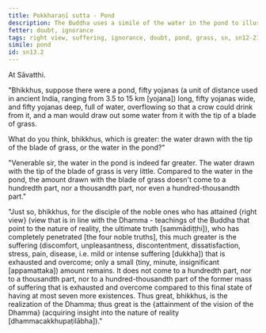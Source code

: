 ```yaml
---
title: Pokkharaṇī sutta - Pond
description: The Buddha uses a simile of the water in the pond to illustrate the extent of suffering that is exhausted and overcome by a disciple of the noble ones who has attained right view.
fetter: doubt, ignorance
tags: right view, suffering, ignorance, doubt, pond, grass, sn, sn12-21, sn13
simile: pond
id: sn13.2
---
```


At Sāvatthi.

"Bhikkhus, suppose there were a pond, fifty yojanas (a unit of distance used in ancient India, ranging from 3.5 to 15 km [yojana]) long, fifty yojanas wide, and fifty yojanas deep, full of water, overflowing so that a crow could drink from it, and a man would draw out some water from it with the tip of a blade of grass.

What do you think, bhikkhus, which is greater: the water drawn with the tip of the blade of grass, or the water in the pond?"

"Venerable sir, the water in the pond is indeed far greater. The water drawn with the tip of the blade of grass is very little. Compared to the water in the pond, the amount drawn with the blade of grass doesn't come to a hundredth part, nor a thousandth part, nor even a hundred-thousandth part."

"Just so, bhikkhus, for the disciple of the noble ones who has attained \{right view} (view that is in line with the Dhamma - teachings of the Buddha that point to the nature of reality, the ultimate truth [sammādiṭṭhi]), who has completely penetrated [the four noble truths], this much greater is the suffering (discomfort, unpleasantness, discontentment, dissatisfaction, stress, pain, disease, i.e. mild or intense suffering [dukkha]) that is exhausted and overcome; only a small (tiny, minute, insignificant [appamattaka]) amount remains. It does not come to a hundredth part, nor to a thousandth part, nor to a hundred-thousandth part of the former mass of suffering that is exhausted and overcome compared to this final state of having at most seven more existences. Thus great, bhikkhus, is the realization of the Dhamma; thus great is the \{attainment of the vision of the Dhamma} (acquiring insight into the nature of reality [dhammacakkhupaṭilābha])."